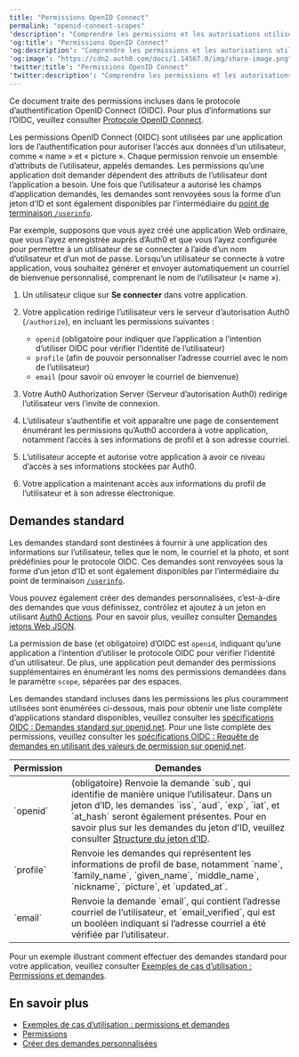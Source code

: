```yaml
---
title: "Permissions OpenID Connect"
permalink: "openid-connect-scopes"
'description': "Comprendre les permissions et les autorisations utilisées avec le protocole OpenID Connect (OIDC)."
'og:title': "Permissions OpenID Connect"
'og:description': "Comprendre les permissions et les autorisations utilisées avec le protocole OpenID Connect (OIDC)."
'og:image': "https://cdn2.auth0.com/docs/1.14567.0/img/share-image.png"
'twitter:title': "Permissions OpenID Connect"
'twitter:description': "Comprendre les permissions et les autorisations utilisées avec le protocole OpenID Connect (OIDC)."
---
```


Ce document traite des permissions incluses dans le protocole d’authentification <Tooltip href="/docs/docs/fr-ca/glossary?term=openid" tip="OpenID
Norme ouverte d’authentification qui permet aux applications de vérifier l’identité des utilisateurs sans avoir à collecter leurs informations de connexion." cta="Voir le glossaire">OpenID</Tooltip> Connect (OIDC). Pour plus d’informations sur l’OIDC, veuillez consulter [Protocole OpenID Connect](/docs/fr-ca/authenticate/protocols/openid-connect-protocol).

Les permissions OpenID Connect (OIDC) sont utilisées par une application lors de l’authentification pour autoriser l’accès aux données d’un utilisateur, comme « name » et « picture ». Chaque permission renvoie un ensemble d’attributs de l’utilisateur, appelés demandes. Les permissions qu’une application doit demander dépendent des attributs de l’utilisateur dont l’application a besoin. Une fois que l’utilisateur a autorisé les champs d’application demandés, les demandes sont renvoyées sous la forme d’un jeton d’ID et sont également disponibles par l’intermédiaire du [point de terminaison `/userinfo`](/docs/fr-ca/api/authentication#get-user-info).

Par exemple, supposons que vous ayez créé une application Web ordinaire, que vous l’ayez enregistrée auprès d’Auth0 et que vous l’ayez configurée pour permettre à un utilisateur de se connecter à l’aide d’un nom d’utilisateur et d’un mot de passe. Lorsqu’un utilisateur se connecte à votre application, vous souhaitez générer et envoyer automatiquement un courriel de bienvenue personnalisé, comprenant le nom de l’utilisateur (« name »).

1. Un utilisateur clique sur **Se connecter** dans votre application.
2. Votre application redirige l’utilisateur vers le serveur d’autorisation Auth0 (`/authorize`), en incluant les permissions suivantes :

   * `openid` (obligatoire pour indiquer que l’application a l’intention d’utiliser OIDC pour vérifier l’identité de l’utilisateur)
   * `profile` (afin de pouvoir personnaliser l’adresse courriel avec le nom de l’utilisateur)
   * `email` (pour savoir où envoyer le courriel de bienvenue)
3. Votre Auth0 Authorization Server (Serveur d’autorisation Auth0) redirige l’utilisateur vers l’invite de connexion.
4. L’utilisateur s’authentifie et voit apparaître une page de consentement énumérant les permissions qu’Auth0 accordera à votre application, notamment l’accès à ses informations de profil et à son adresse courriel.
5. L’utilisateur accepte et autorise votre application à avoir ce niveau d’accès à ses informations stockées par Auth0.
6. Votre application a maintenant accès aux informations du profil de l’utilisateur et à son adresse électronique.

## Demandes standard

Les demandes standard sont destinées à fournir à une application des informations sur l’utilisateur, telles que le nom, le courriel et la photo, et sont prédéfinies pour le protocole OIDC. Ces demandes sont renvoyées sous la forme d’un jeton d’ID et sont également disponibles par l’intermédiaire du point de terminaison [`/userinfo`](/docs/fr-ca/api/authentication#get-user-info).

Vous pouvez également créer des demandes personnalisées, c’est-à-dire des demandes que vous définissez, contrôlez et ajoutez à un jeton en utilisant [Auth0 Actions](/docs/fr-ca/customize/actions/actions-overview). Pour en savoir plus, veuillez consulter [Demandes jetons Web JSON](/docs/fr-ca/secure/tokens/json-web-tokens/json-web-token-claims).

La permission de base (et obligatoire) d’OIDC est `openid`, indiquant qu’une application a l’intention d’utiliser le protocole OIDC pour vérifier l’identité d’un utilisateur. De plus, une application peut demander des permissions supplémentaires en énumérant les noms des permissions demandées dans le paramètre `scope`, séparées par des espaces.

Les demandes standard incluses dans les permissions les plus couramment utilisées sont énumérées ci-dessous, mais pour obtenir une liste complète d’applications standard disponibles, veuillez consulter les [spécifications OIDC : Demandes standard sur openid.net](https://openid.net/specs/openid-connect-core-1_0.html#StandardClaims). Pour une liste complète des permissions, veuillez consulter les [spécifications OIDC : Requête de demandes en utilisant des valeurs de permission sur openid.net](https://openid.net/specs/openid-connect-core-1_0.html#ScopeClaims).

<table class="table"><thead>
<tr>
<th>Permission</th>
<th>Demandes</th>
</tr>
</thead>
<tbody>
<tr>
<td>`openid`</td>
<td>(obligatoire) Renvoie la demande `sub`, qui identifie de manière unique l’utilisateur. Dans un jeton d’ID, les demandes `iss`, `aud`, `exp`, `iat`, et `at_hash` seront également présentes. Pour en savoir plus sur les demandes du jeton d’ID, veuillez consulter <a href="/docs/docs/fr-ca/tokens/id-tokens/id-token-structure">Structure du jeton d’ID</a>.</td>
</tr>
<tr>
<td>`profile`</td>
<td>Renvoie les demandes qui représentent les informations de profil de base, notamment `name`, `family_name`, `given_name`, `middle_name`, `nickname`, `picture`, et `updated_at`.</td>
</tr>
<tr>
<td>`email`</td>
<td>Renvoie la demande `email`, qui contient l’adresse courriel de l’utilisateur, et `email_verified`, qui est un booléen indiquant si l’adresse courriel a été vérifiée par l’utilisateur.</td>
</tr>
</tbody>
</table>

Pour un exemple illustrant comment effectuer des demandes standard pour votre application, veuillez consulter [Exemples de cas d’utilisation : Permissions et demandes](/docs/fr-ca/get-started/apis/scopes/sample-use-cases-scopes-and-claims).

## En savoir plus

* [Exemples de cas d’utilisation : permissions et demandes](/docs/fr-ca/get-started/apis/scopes/sample-use-cases-scopes-and-claims)
* [Permissions](/docs/fr-ca/get-started/apis/scopes)
* [Créer des demandes personnalisées](/docs/fr-ca/secure/tokens/json-web-tokens/create-custom-claims)